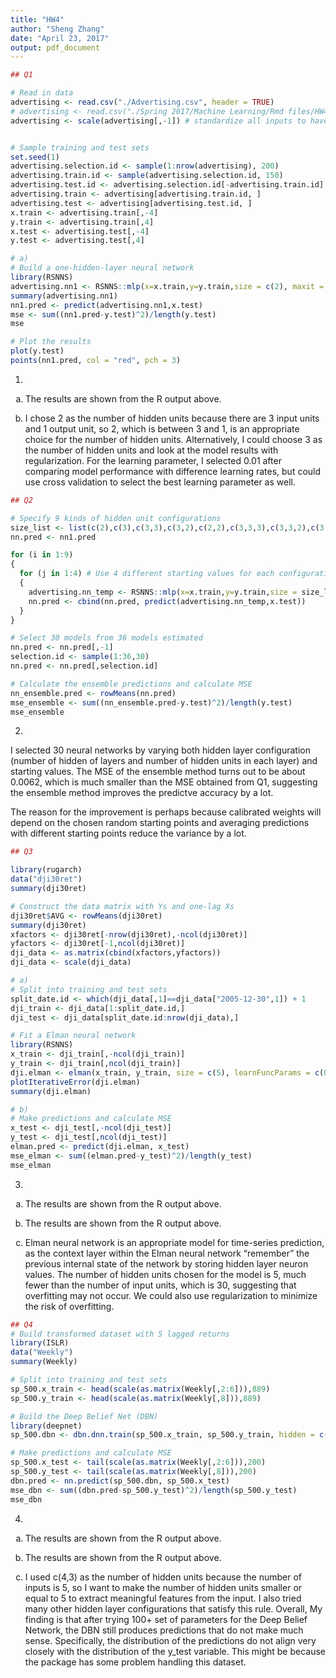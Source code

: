 ```yaml
---
title: "HW4"
author: "Sheng Zhang"
date: "April 23, 2017"
output: pdf_document
---
```


```r

## Q1

# Read in data
advertising <- read.csv("./Advertising.csv", header = TRUE)
# advertising <- read.csv("./Spring 2017/Machine Learning/Rmd files/HW4/Advertising.csv", header = TRUE)
advertising <- scale(advertising[,-1]) # standardize all inputs to have zero mean and unit variance


# Sample training and test sets
set.seed(1)
advertising.selection.id <- sample(1:nrow(advertising), 200)
advertising.train.id <- sample(advertising.selection.id, 150)
advertising.test.id <- advertising.selection.id[-advertising.train.id]
advertising.train <- advertising[advertising.train.id, ]
advertising.test <- advertising[advertising.test.id, ]
x.train <- advertising.train[,-4]
y.train <- advertising.train[,4]
x.test <- advertising.test[,-4]
y.test <- advertising.test[,4]

# a)
# Build a one-hidden-layer neural network
library(RSNNS)
advertising.nn1 <- RSNNS::mlp(x=x.train,y=y.train,size = c(2), maxit = 10000, learnFuncParams = 0.01, linOut = TRUE )
summary(advertising.nn1)
nn1.pred <- predict(advertising.nn1,x.test)
mse <- sum((nn1.pred-y.test)^2)/length(y.test)
mse

# Plot the results
plot(y.test)
points(nn1.pred, col = "red", pch = 3)

```

1)

a) The results are shown from the R output above.

b) I chose 2 as the number of hidden units because there are 3 input units and 1 output unit, so 2, which is between 3 and 1, is an appropriate choice for the number of hidden units. Alternatively, I could choose 3 as the number of hidden units and look at the model results with regularization. For the learning parameter, I selected 0.01 after comparing model performance with difference learning rates, but could use cross validation to select the best learning parameter as well. 


```r

## Q2

# Specify 9 kinds of hidden unit configurations
size_list <- list(c(2),c(3),c(3,3),c(3,2),c(2,2),c(3,3,3),c(3,3,2),c(3,2,2),c(2,2,2))
nn.pred <- nn1.pred

for (i in 1:9)
{
  for (j in 1:4) # Use 4 different starting values for each configuration
  {
    advertising.nn_temp <- RSNNS::mlp(x=x.train,y=y.train,size = size_list[[i]], maxit = 10000, learnFuncParams = 0.01, linOut = TRUE )
    nn.pred <- cbind(nn.pred, predict(advertising.nn_temp,x.test))
  }
}

# Select 30 models from 36 models estimated
nn.pred <- nn.pred[,-1]
selection.id <- sample(1:36,30)
nn.pred <- nn.pred[,selection.id]

# Calculate the ensemble predictions and calculate MSE
nn_ensemble.pred <- rowMeans(nn.pred)
mse_ensemble <- sum((nn_ensemble.pred-y.test)^2)/length(y.test)
mse_ensemble

```

2)

I selected 30 neural networks by varying both hidden layer configuration (number of hidden of layers and number of hidden units in each layer) and starting values. The MSE of the ensemble method turns out to be about 0.0062, which is much smaller than the MSE obtained from Q1, suggesting the ensemble method improves the predictve accuracy by a lot.

The reason for the improvement is perhaps because calibrated weights will depend on the chosen random starting points and averaging predictions with different starting points reduce the variance by a lot.


```r

## Q3

library(rugarch)
data("dji30ret")
summary(dji30ret)

# Construct the data matrix with Ys and one-lag Xs
dji30ret$AVG <- rowMeans(dji30ret)
summary(dji30ret)
xfactors <- dji30ret[-nrow(dji30ret),-ncol(dji30ret)]
yfactors <- dji30ret[-1,ncol(dji30ret)]
dji_data <- as.matrix(cbind(xfactors,yfactors))
dji_data <- scale(dji_data)

# a)
# Split into training and test sets
split_date.id <- which(dji_data[,1]==dji_data["2005-12-30",1]) + 1
dji_train <- dji_data[1:split_date.id,]
dji_test <- dji_data[split_date.id:nrow(dji_data),]

# Fit a Elman neural network
library(RSNNS)
x_train <- dji_train[,-ncol(dji_train)]
y_train <- dji_train[,ncol(dji_train)]
dji.elman <- elman(x_train, y_train, size = c(5), learnFuncParams = c(0.1), maxit = 1000)
plotIterativeError(dji.elman)
summary(dji.elman)

# b)
# Make predictions and calculate MSE
x_test <- dji_test[,-ncol(dji_test)]
y_test <- dji_test[,ncol(dji_test)]
elman.pred <- predict(dji.elman, x_test)
mse_elman <- sum((elman.pred-y_test)^2)/length(y_test)
mse_elman

```

3)

a) The results are shown from the R output above.

b) The results are shown from the R output above.

c) Elman neural network is an appropriate model for time-series prediction, as the context layer within the Elman neural network "remember" the previous internal state of the network by storing hidden layer neuron values. The number of hidden units chosen for the model is 5, much fewer than the number of input units, which is 30, suggesting that overfitting may not occur. We could also use regularization to minimize the risk of overfitting.


```r

## Q4
# Build transformed dataset with 5 lagged returns
library(ISLR)
data("Weekly")
summary(Weekly)

# Split into training and test sets
sp_500.x_train <- head(scale(as.matrix(Weekly[,2:6])),889)
sp_500.y_train <- head(scale(as.matrix(Weekly[,8])),889)

# Build the Deep Belief Net (DBN)
library(deepnet)
sp_500.dbn <- dbn.dnn.train(sp_500.x_train, sp_500.y_train, hidden = c(4,3), output = "linear", learningrate = 0.01, numepochs = 1000, cd = 10, momentum = 0.6, hidden_dropout = 0.4, visible_dropout = 0.2, batchsize = 10)

# Make predictions and calculate MSE
sp_500.x_test <- tail(scale(as.matrix(Weekly[,2:6])),200)
sp_500.y_test <- tail(scale(as.matrix(Weekly[,8])),200)
dbn.pred <- nn.predict(sp_500.dbn, sp_500.x_test)
mse_dbn <- sum((dbn.pred-sp_500.y_test)^2)/length(sp_500.y_test)
mse_dbn

```

4) 

a) The results are shown from the R output above.

b) The results are shown from the R output above.

c) I used c(4,3) as the number of hidden units because the number of inputs is 5, so I want to make the number of hidden units smaller or equal to 5 to extract meaningful features from the input. I also tried many other hidden layer configurations that satisfy this rule. 
Overall, My finding is that after trying 100+ set of parameters for the Deep Belief Network, the DBN still produces predictions that do not make much sense. Specifically, the distribution of the predictions do not align very closely with the distribution of the y_test variable. This might be because the package has some problem handling this dataset.

